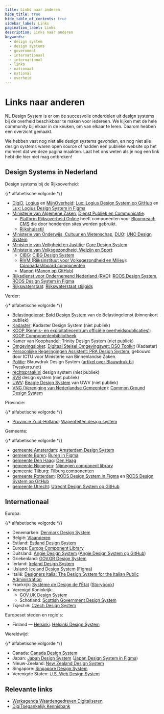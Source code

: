 ```yaml
---
title: Links naar anderen
hide_title: true
hide_table_of_contents: true
sidebar_label: Links
pagination_label: Links
description: Links naar anderen
keywords:
  - design system
  - design systems
  - government
  - internationaal
  - international
  - links
  - nationaal
  - national
  - overheid
---
```


# Links naar anderen

NL Design System is er om de succesvolle onderdelen uit design systems bij de overheid beschikbaar te maken voor iedereen. We kijken met de hele community bij elkaar in de keuken, om van elkaar te leren. Daarom hebben een overzicht gemaakt.

We hebben vast nog niet alle design systems gevonden, en nog niet alle design systems waren open source of hadden een publieke website op het moment dat we deze pagina maakten. Laat het ons weten als je nog een link hebt die hier niet mag ontbreken!

## Design Systems in Nederland

Design systems bij de Rijksoverheid:

{/* alfabetische volgorde */}

- [DigiD](https://digid.nl), [Logius](https://logius.nl/) en [MijnOverheid](https://mijn.overheid.nl/): [Lux: Logius Design System op GitHub](http://github.com/nl-design-system/lux) en [Lux: Logius Design System in Figma](https://www.figma.com/design/515tboh6xpSNziwQu6WyAy/LUX---UI-kit)
- [Ministerie van Algemene Zaken](https://www.rijksoverheid.nl/ministeries/ministerie-van-algemene-zaken), [Dienst Publiek en Communicatie](https://www.rijksoverheid.nl/ministeries/ministerie-van-algemene-zaken/organisatie/organogram/dienst-publiek-en-communicatie):
  - [Platform Rijksoverheid Online](https://www.platformrijksoverheidonline.nl/producten-en-expertise/pro-websites/functionaliteiten-websites-en-magazines) heeft componenten voor [Bloomreach CMS](https://www.bloomreach.com/) die door honderden sites worden gebruikt.
  - [Rijkshuisstijl](https://www.rijkshuisstijl.nl/publiek/modules/folder/brandguide/default/grouplist.aspx?ItemId=1109)
- [Ministerie van Onderwijs, Cultuur en Wetenschap](https://www.rijksoverheid.nl/ministeries/ministerie-van-onderwijs-cultuur-en-wetenschap), [DUO](http://duo.nl): [UNO Design System](https://uno.dfront.rijkscloud.nl/)
- [Ministerie van Veiligheid en Justitie](https://www.minjus.nl/): [Core Design System](https://www.figma.com/design/eYIhKsqhuY5Q8xm3UH7MXn/Core-library)
- [Ministerie van Volksgezondheid, Welzijn en Sport](https://www.rijksoverheid.nl/ministeries/ministerie-van-volksgezondheid-welzijn-en-sport):
  - [CIBG](https://designsystem.cibg.nl): [CIBG Design System](https://designsystem.cibg.nl)
  - [RIVM (Rijksinstituut voor Volksgezondheid en Milieu)](https://www.rivm.nl): [Coronadashboard componenten](https://github.com/minvws/nl-covid19-data-dashboard/tree/develop/packages/app/src/components)
  - [Manon](https://github.com/minvws/nl-rdo-manon) ([Manon op GitHub](https://minvws.github.io/nl-rdo-manon/))
- [Rijksdienst voor Ondernemend Nederland (RVO)](https://www.rvo.nl): [ROOS Design System](https://rvo.nl/roos/), [ROOS Design System in Figma](https://www.figma.com/file/NHV1JYxJ28vKZInSI9u200/)
- [Rijkswaterstaat](https://www.rijkswaterstaat.nl): [Rijkswaterstaat stijlgids](https://rijkswaterstaat-stijlgids.netlify.app)

Verder:

{/* alfabetische volgorde */}

- [Belastingdienst](https://www.belastingdienst.nl/): [Bold Design System](https://bold.belastingdienst.nl) van de Belastingdienst (binnenkort publiek)
- [Kadaster](https://www.kadaster.nl): Kadaster Design System (niet publiek)
- [KOOP (Kennis- en exploitatiecentrum officiële overheidspublicaties)](https://www.koopoverheid.nl): [KOOP Componentenbibliotheek](https://componenten.overheid.nl/)
- [Kamer van Koophandel](http://kvk.nl): Trinity Design System (niet publiek)
- [Omgevingsloket](https://omgevingswet.overheid.nl/home): [Digitaal Stelsel Omgevingswet: DSO Toolkit](https://www.dso-toolkit.nl/) (Kadaster)
- [Persoonlijke Regelingingen Assistent: PRA Design System](https://discipl.gitlab.io/PRA/pra-design-system/), gebouwd door ICTU voor Ministerie van Binnenlandse Zaken.
- [Politie](https://politie.nl): Blauwdruk Design System ([artikel over Blauwdruk bij Tweakers.net](https://tweakers.net/plan/3126/designsysteem-blauwdruk-helpt-development-bij-de-politie-te-stroomlijnen.html))
- [rechtspraak.nl](https://www.rechtspraak.nl) design system (niet publiek)
- [SVB](http://svb.nl) design system (niet publiek)
- [UWV](https://uwv.nl): [Beagle Design System](http://beagle.uwv.nl) van UWV (niet publiek)
- [VNG (Vereniging van Nederlandse Gemeenten)](https://vng.nl): [Common Ground Design System](https://commonground.gitlab.io/core/design-system/)

Provincie:

{/* alfabetische volgorde */}

- [Provincie Zuid-Holland](https://www.zuid-holland.nl): [Wapenfeiten design system](https://wapenfeiten.zuid-holland.nl)

Gemeente:

{/* alfabetische volgorde */}

- [gemeente Amsterdam](http://amsterdam.nl): [Amsterdam Design System](https://designsystem.amsterdam/)
- [gemeente Buren](https://www.buren.nl): [Buren in Figma](https://www.figma.com/file/dBzv9dd3GRFLtxzCKWq9uU/)
- [gemeente Den Haag](http://denhaag.nl): [Den Haag](http://github.com/nl-design-system/denhaag)
- [gemeente Nijmegen](https://componenten.nijmegen.nl/): [Nijmegen component library](https://componenten.nijmegen.nl/)
- [gemeente Tilburg](https://tilburg.nl/): [Tilburg componenten](https://beta.tilburg.nl/winkel/)
- [gemeente Rotterdam](http://rotterdam.nl): [RODS Design System in Figma](https://www.figma.com/design/ZWSC4gCrOXRUR9UX3aoZ8x/Gemeente-Rotterdam-Design-System) en [RODS Design System op GitHub](http://github.com/nl-design-system/rotterdam)
- [gemeente Utrecht](https://utrecht.nl/): [Utrecht Design System op GitHub](http://github.com/nl-design-system/utrecht)

## Internationaal

Europa:

{/* alfabetische volgorde */}

- Denemarken: [<span lang="en">Denmark Design System</span>](https://designsystem.dk)
- België: [Vlaanderen](https://overheid.vlaanderen.be/webuniversum/alle-webcomponenten)
- Estland: [<span lang="en">Estland Design System</span>](https://brand.estonia.ee/)
- Europa: [<span lang="en">Europa Component Library</span>](https://ec.europa.eu/component-library/)
- Duitsland: [<span lang="en">Angie Design System</span>](https://digitalservicebund.github.io/angie/) ([Angie Design System op GitHub](https://github.com/digitalservicebund/angie))
- Griekenland: [GOV.GR Design System](https://guide.services.gov.gr)
- Ierland: [<span lang="en">Ireland Design System</span>](https://ogcio.github.io/ogcio-ds-website/)
- IJsland: [<span lang="en">Iceland Design System</span>](https://island.is/en/o/digital-iceland/design-system) ([Figma](https://www.figma.com/@islandis))
- Italië: [Designers Italia: The Design System for the Italian Public Administration](https://designers.italia.it)
- Frankrijk: [<span lang="fr">Système de Design de l'État</span>](https://www.systeme-de-design.gouv.fr) ([Storybook](https://www.systeme-de-design.gouv.fr))
- Verenigd Koninkrijk:
  - [GOV.UK Design System](http://design-system.service.gov.uk/)
  - Schotland: [<span lang="en">Scottish Government Design System</span>](https://designsystem.gov.scot)
- Tsjechië: [<span lang="en">Czech Design System</span>](https://designsystem.gov.cz/)

Europeset steden en regio's:

- Finland — [Helsinki](https://hel.fi): [<span lang="en">Helsinki Design System</span>](https://hds.hel.fi/)

Wereldwijd:

{/* alfabetische volgorde */}

- Canada: [<span lang="en">Canada Design System</span>](https://www.canada.ca/en/government/about/design-system.html)
- Japan: [<span lang="en">Japan Design System</span>](https://www.digital.go.jp/policies/servicedesign/designsystem/) ([Japan Design System in Figma](https://www.figma.com/community/file/1172530831489802410))
- Nieuw-Zeeland: [<span lang="en">New Zealand Design System</span>](https://design-system-alpha.digital.govt.nz/)
- Singapore: [<span lang="en">Singapore Design System</span>](https://www.designsystem.tech.gov.sg)
- Verenigde Staten: [<span lang="en">U.S. Web Design System</span>](https://designsystem.digital.gov)

## Relevante links

- [Werkagenda Waardengedreven Digitaliseren](https://www.digitaleoverheid.nl/werkagenda-waardengedreven-digitaliseren/)
- [DigiToegankelijk Kennisbank](https://www.digitoegankelijk.nl/aan-de-slag/kennisbank)
